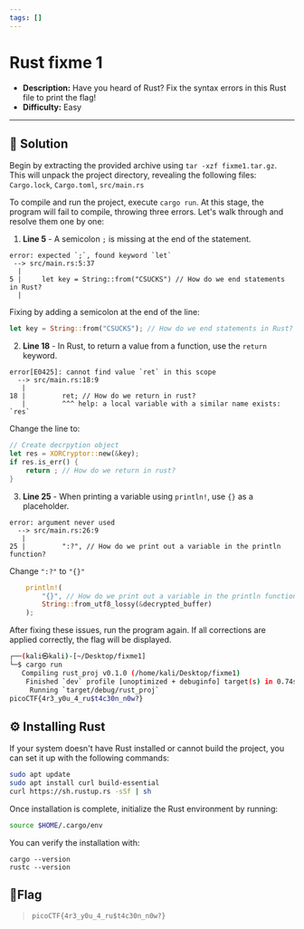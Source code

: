 ---
tags: []
---
# Rust fixme 1

- **Description:** Have you heard of Rust? Fix the syntax errors in this Rust file to print the flag!
- **Difficulty:** Easy

---

## 🔎 Solution
Begin by extracting the provided archive using `tar -xzf fixme1.tar.gz`.
This will unpack the project directory, revealing the following files: `Cargo.lock`, `Cargo.toml`, `src/main.rs`

To compile and run the project, execute `cargo run`.
At this stage, the program will fail to compile, throwing three errors. Let's walk through and resolve them one by one:

1. **Line 5** - A semicolon `;` is missing at the end of the statement.
```
error: expected `;`, found keyword `let`
 --> src/main.rs:5:37
  |
5 |     let key = String::from("CSUCKS") // How do we end statements in Rust?
  |  
```
Fixing by adding a semicolon at the end of the line:
```rust
let key = String::from("CSUCKS"); // How do we end statements in Rust?
```

2. **Line 18** - In Rust, to return a value from a function, use the `return` keyword.
```
error[E0425]: cannot find value `ret` in this scope
  --> src/main.rs:18:9
   |
18 |         ret; // How do we return in rust?
   |         ^^^ help: a local variable with a similar name exists: `res`
```
Change the line to:
```rust
// Create decrpytion object
let res = XORCryptor::new(&key);
if res.is_err() {
    return ; // How do we return in rust?
}
```

3. **Line 25** - When printing a variable using `println!`, use `{}` as a placeholder.
```
error: argument never used
  --> src/main.rs:26:9
   |
25 |         ":?", // How do we print out a variable in the println function? 
```
Change `":?"` to `"{}"`
```rust
    println!(
        "{}", // How do we print out a variable in the println function? 
        String::from_utf8_lossy(&decrypted_buffer)
    );
```
After fixing these issues, run the program again. If all corrections are applied correctly, the flag will be displayed.
```bash
┌──(kali㉿kali)-[~/Desktop/fixme1]
└─$ cargo run            
   Compiling rust_proj v0.1.0 (/home/kali/Desktop/fixme1)
    Finished `dev` profile [unoptimized + debuginfo] target(s) in 0.74s
     Running `target/debug/rust_proj`
picoCTF{4r3_y0u_4_ru$t4c30n_n0w?}
```

## ⚙️ Installing Rust
If your system doesn't have Rust installed or cannot build the project, you can set it up with the following commands:
```bash
sudo apt update
sudo apt install curl build-essential
curl https://sh.rustup.rs -sSf | sh
```
Once installation is complete, initialize the Rust environment by running:
```bash
source $HOME/.cargo/env
```

You can verify the installation with:
```
cargo --version
rustc --version
```

## 🚩Flag
> `picoCTF{4r3_y0u_4_ru$t4c30n_n0w?}`








